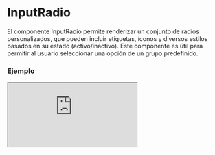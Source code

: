 # InputRadio

El componente InputRadio permite renderizar un conjunto de radios personalizados, que pueden incluir etiquetas, íconos y diversos estilos basados en su estado (activo/inactivo). Este componente es útil para permitir al usuario seleccionar una opción de un grupo predefinido.


### Ejemplo

<Iframe
  minHeightIframe="30dvh"
  src="https://fenextjs-component-storybook.vercel.app/iframe.html?args=&id=input-inputradio--index&viewMode=story"
/>

### Importación

Para importar el componente InputRadio, se puede hacer desde fenextjs

```tsx copy
import { InputRadio } from "fenextjs";
```

### Parámetros

| Parámetro                     | Tipo                                   | Requerido | Default                                                | Descripcion                                                                                            |
| ----------------------------- | -------------------------------------- | --------- | ------------------------------------------------------ | ------------------------------------------------------------------------------------------------------ |
| items                         | InputRadioItemProps\<T\>[]             | no        | []                                                     | Lista de elementos del radio. Cada elemento contiene un id, etiqueta y datos opcionales.               |
| labelPosition                 | 'right' \| 'left'                      | no        | 'right'                                                | Posición de la etiqueta en relación con el radio (a la derecha o izquierda).                           |
| name                          | string                                 | no        | ''                                                     | El atributo 'name' del elemento radio. Útil para agrupar radios con el mismo nombre.                   |
| onChange                      | (e: InputRadioItemProps\<T\>) =\> void | no        | (e) =\> env_log(e, \{ name: 'input radio onchange' \}) | Función que se ejecuta al cambiar el estado del radio. Recibe el elemento seleccionado como parámetro. |
| defaultValue                  | InputRadioItemProps\<T\>               | no        | undefined                                              | Valor por defecto del radio al renderizarlo por primera vez.                                           |
| value                         | InputRadioItemProps\<T\>               | no        | undefined                                              | El valor actual del radio. Controla qué elemento está seleccionado.                                    |
| disabled                      | boolean                                | no        | false                                                  | Indica si el grupo de radios está deshabilitado, evitando que los usuarios seleccionen una opción.     |
| classNameContent              | string                                 | no        | ''                                                     | Clase CSS para personalizar el contenedor general del radio.                                           |
| classNameLabel                | string                                 | no        | ''                                                     | Clase CSS para la etiqueta del radio.                                                                  |
| classNameLabelActive          | string                                 | no        | ''                                                     | Clase CSS para la etiqueta cuando el radio está activo.                                                |
| classNameLabelInactive        | string                                 | no        | ''                                                     | Clase CSS para la etiqueta cuando el radio está inactivo.                                              |
| classNameText                 | string                                 | no        | ''                                                     | Clase CSS para el texto junto al radio.                                                                |
| classNameContentRadio         | string                                 | no        | ''                                                     | Clase CSS para el contenedor del radio.                                                                |
| classNameContentRadioActive   | string                                 | no        | ''                                                     | Clase CSS para el contenedor del radio cuando está activo.                                             |
| classNameContentRadioInactive | string                                 | no        | ''                                                     | Clase CSS para el contenedor del radio cuando está inactivo.                                           |
| classNameRadio                | string                                 | no        | ''                                                     | Clase CSS para el elemento input radio.                                                                |
| classNameRadioActive          | string                                 | no        | ''                                                     | Clase CSS para el elemento input radio cuando está activo.                                             |
| classNameRadioInactive        | string                                 | no        | ''                                                     | Clase CSS para el elemento input radio cuando está inactivo.                                           |
| icon                          | ReactNode                              | no        | \<Check /\>                                            | Icono que se muestra junto al radio cuando está activo.                                                |

### Storybook

Para ver el storybook del componente lo puede hacer con este [link](https://fenextjs-component-storybook.vercel.app/?path=/story/input-inputradio--index)

### Usos

- Básico

```tsx copy
<InputRadio
  items={[
    { id: "1", label: "Opción 1" },
    { id: "2", label: "Opción 2" },
  ]}
/>
```

- Radio con icono

```tsx copy
<InputRadio
  items={[
    { id: "1", label: "Opción 1" },
    { id: "2", label: "Opción 2" },
  ]}
  icon={<Check />}
/>
```

- Radio deshabilitado

```tsx copy
<InputRadio items={[{ id: "1", label: "Opción 1" }]} disabled={true} />
```

- Radio con onChange

```tsx copy
<InputRadio
  items={[{ id: "1", label: "Opción 1" }]}
  onChange={(item) => console.log(item)}
/>
```
